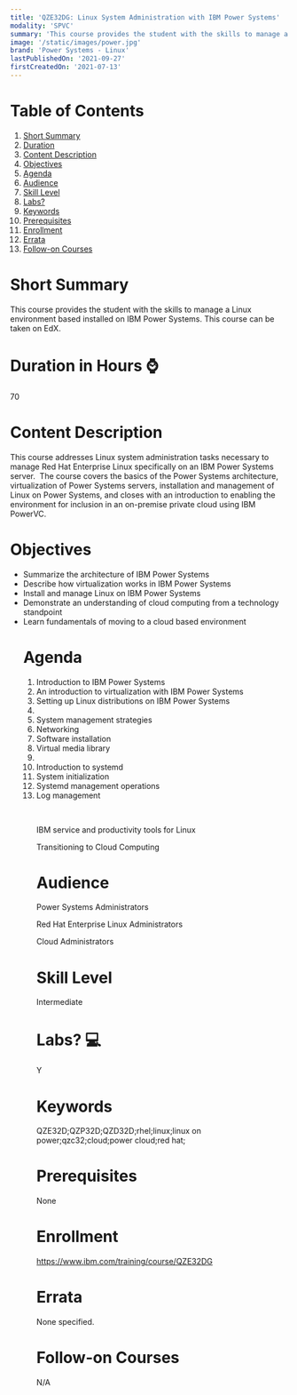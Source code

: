 ```yaml
---
title: 'QZE32DG: Linux System Administration with IBM Power Systems'
modality: 'SPVC'
summary: 'This course provides the student with the skills to manage a Linux environment based installed on IBM Power Systems. This course can be taken on EdX.'
image: '/static/images/power.jpg'
brand: 'Power Systems - Linux'
lastPublishedOn: '2021-09-27'
firstCreatedOn: '2021-07-13'
---
```

# Table of Contents
1.  [Short Summary](#short-summary)
2.  [Duration](#duration-in-hours-)
3.  [Content Description](#content-description)
4.  [Objectives](#objectives)
5.  [Agenda](#agenda)
6.  [Audience](#audience)
7.  [Skill Level](#skill-level)
8.  [Labs?](#labs-)
9.  [Keywords](#keywords)
10. [Prerequisites](#prerequisites)
11. [Enrollment](#enrollment)
12. [Errata](#errata)
13. [Follow-on Courses](#follow-on-courses)

# Short Summary
This course provides the student with the skills to manage a Linux environment based installed on IBM Power Systems. This course can be taken on EdX.

# Duration in Hours ⌚
70

# Content Description
<p>This course addresses Linux system administration tasks necessary to manage Red Hat Enterprise Linux specifically on an IBM Power Systems server. &nbsp;The course covers the basics of the Power Systems architecture, virtualization of Power Systems servers, installation and management of Linux on Power Systems, and closes with an introduction to enabling the environment for inclusion in an on-premise private cloud using IBM PowerVC.</p>

# Objectives
<ul /><li />Summarize the architecture of IBM Power Systems<li />Describe how virtualization works in IBM Power Systems<li />Install and manage Linux on IBM Power Systems<li />Demonstrate an understanding of cloud computing from a technology standpoint<li />Learn fundamentals of moving to a cloud based environment

# Agenda
<ol /><li />Introduction to IBM Power Systems<li />An introduction to virtualization with IBM Power Systems<li />Setting up Linux distributions on IBM Power Systems<li />&nbsp;<li />System management strategies<li />Networking<li />Software installation<li />Virtual media library<li />&nbsp;<li />Introduction to systemd<li />System initialization<li />Systemd management operations<li />Log management<p>&nbsp;</p><p>IBM service and productivity tools for Linux</p><p>Transitioning to Cloud Computing</p>

# Audience
<p>Power Systems Administrators</p><p>Red Hat Enterprise Linux Administrators</p><p>Cloud Administrators</p>

# Skill Level
Intermediate        

# Labs? 💻
Y

# Keywords
QZE32D;QZP32D;QZD32D;rhel;linux;linux on power;qzc32;cloud;power cloud;red hat;

# Prerequisites
<p>None</p>

# Enrollment
https://www.ibm.com/training/course/QZE32DG

# Errata
None specified.

# Follow-on Courses
N/A

